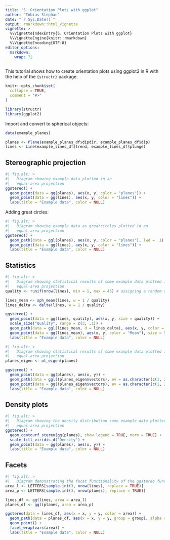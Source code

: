 ```yaml
---
title: "5. Orientation Plots with ggplot"
author: "Tobias Stephan"
date: "`r Sys.Date()`"
output: rmarkdown::html_vignette
vignette: >
  %\VignetteIndexEntry{5. Orientation Plots with ggplot}
  %\VignetteEngine{knitr::rmarkdown}
  %\VignetteEncoding{UTF-8}
editor_options: 
  markdown: 
    wrap: 72
---
```


This tutorial shows how to create orientation plots using ggplot2 in R with the help of the `{structr}` package.

```r
knitr::opts_chunk$set(
  collapse = TRUE,
  comment = "#>"
)
```

```r
library(structr)
library(ggplot2)
```


Import and convert to spherical objects:
```r
data(example_planes)

planes <- Plane(example_planes_df$dipdir, example_planes_df$dip)
lines <- Line(example_lines_df$trend, example_lines_df$plunge)
```

## Stereographic projection
```r
#| fig.alt: >
#|   Diagram showing example data plotted in an
#|   equal-area projection
ggstereo() +
  geom_point(data = gg(planes), aes(x, y, color = "planes")) +
  geom_point(data = gg(lines), aes(x, y, color = "lines")) +
  labs(title = "Example data", color = NULL)
```


Adding great circles:
```r
#| fig.alt: >
#|   Diagram showing example data as greatcircles plotted in an
#|   equal-area projection
ggstereo() +
  geom_path(data = ggl(planes), aes(x, y, color = "planes"), lwd = .1) +
  geom_point(data = gg(lines), aes(x, y, color = "lines")) +
  labs(title = "Example data", color = NULL)
```

## Statistics
```r
#| fig.alt: >
#|   Diagram showing statistical results of some example data plotted in an
#|   equal-area projection
quality <- runif(nrow(lines), min = 1, max = 45) # assigning a random quality score to the data (can be replaced with real data)

lines_mean <- sph_mean(lines, w = 1 / quality)
lines_delta <- delta(lines, w = 1 / quality)

ggstereo() +
  geom_point(data = gg(lines, quality), aes(x, y, size = quality)) +
  scale_size("Quality", range = c(3, .1)) +
  geom_path(data = ggl(lines_mean, d = lines_delta), aes(x, y, color = "Std"), lwd = .1) +
  geom_point(data = gg(lines_mean), aes(x, y, color = "Mean"), size = 5, shape = 17) +
  labs(title = "Example data", color = NULL)
```

```r
#| fig.alt: >
#|   Diagram showing statistical results of some example data plotted in an
#|   equal-area projection
planes_eigen <- ot_eigen(planes)

ggstereo() +
  geom_point(data = gg(planes), aes(x, y)) +
  geom_path(data = ggl((planes_eigen$vectors), ev = as.character(c(1, 2, 3))), aes(x, y, color = ev), lwd = .1) +
  geom_point(data = gg((planes_eigen$vectors), ev = as.character(c(1, 2, 3))), aes(x, y, color = ev), size = 5, shape = 17) +
  labs(title = "Example data", color = NULL)
```


## Density plots
```r
#| fig.alt: >
#|   Diagram showing the density distribution some example data plotted in an
#|   equal-area projection
ggstereo() +
  geom_contourf_stereo(gg(planes), show.legend = TRUE, norm = TRUE) +
  scale_fill_viridis_d("Density") +
  geom_point(data = gg(planes), aes(x, y)) +
  labs(title = "Example data", color = NULL)
```


## Facets
```r
#| fig.alt: >
#|   Diagram demonstrating the facet functionality of the ggstereo function
area_l <- LETTERS[sample.int(3, nrow(lines), replace = TRUE)]
area_p <- LETTERS[sample.int(3, nrow(planes), replace = TRUE)]

lines_df <- gg(lines, area = area_l)
planes_df <- ggl(planes, area = area_p)

ggstereo(data = lines_df, aes(x = x, y = y, color = area)) +
  geom_path(data = planes_df, aes(x = x, y = y, group = group), alpha = .25, color = "grey") +
  geom_point() +
  facet_wrap(vars(area)) +
  labs(title = "Example data", color = NULL)
```
